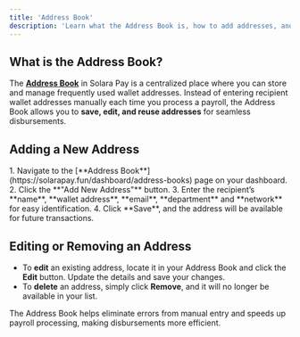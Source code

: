 ```yaml
---
title: 'Address Book'
description: 'Learn what the Address Book is, how to add addresses, and how to edit addresses'
---
```


## What is the Address Book?  

The [**Address Book**](https://solarapay.fun/dashboard/address-books) in Solara Pay is a centralized place where you can store and manage frequently used wallet addresses. Instead of entering recipient wallet addresses manually each time you process a payroll, the Address Book allows you to **save, edit, and reuse addresses** for seamless disbursements.  

## Adding a New Address  

<AccordionGroup>
  <Accordion icon="user-plus" title="Add a New Recipient">
    1. Navigate to the [**Address Book**](https://solarapay.fun/dashboard/address-books) page on your dashboard.  
    2. Click the **"Add New Address"** button.  
    3. Enter the recipient’s **name**, **wallet address**, **email**, **department** and **network** for easy identification.  
    4. Click **Save**, and the address will be available for future transactions.
  </Accordion>
</AccordionGroup>

## Editing or Removing an Address  

- To **edit** an existing address, locate it in your Address Book and click the **Edit** button. Update the details and save your changes.  
- To **delete** an address, simply click **Remove**, and it will no longer be available in your list.  

The Address Book helps eliminate errors from manual entry and speeds up payroll processing, making disbursements more efficient.  

